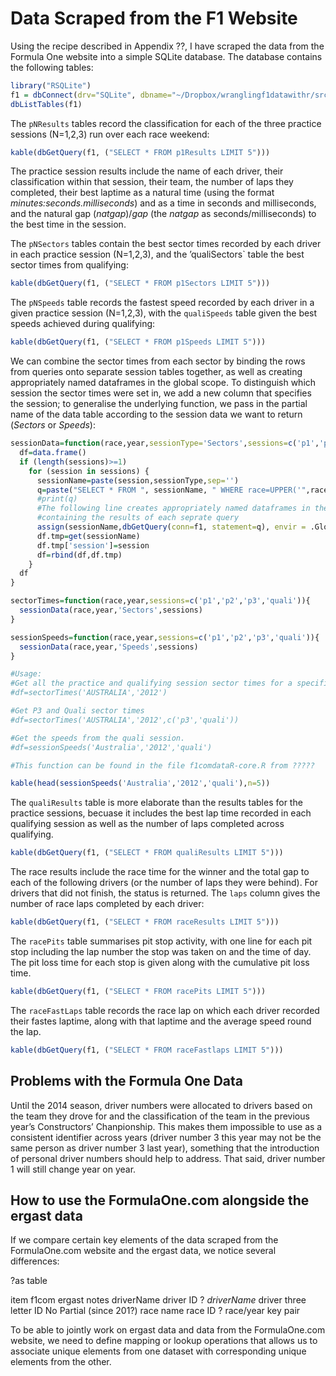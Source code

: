 Data Scraped from the F1 Website
================================
Using the recipe described in Appendix ??, I have scraped the data from the Formula One website into a simple SQLite database. The database contains the following tables:

```r
library("RSQLite")
f1 = dbConnect(drv="SQLite", dbname="~/Dropbox/wranglingf1datawithr/src/scraperwiki.sqlite")
dbListTables(f1)
```

The `pNResults` tables record the classification for each of the three practice sessions (N=1,2,3) run over each race weekend:

```r
kable(dbGetQuery(f1, ("SELECT * FROM p1Results LIMIT 5")))
```

The practice session results include the name of each driver, their classification within that session, their team, the number of laps they completed, their best laptime as a natural time (using the format *minutes:seconds.milliseconds*) and as a time in seconds and milliseconds, and the natural gap (*natgap*)/*gap* (the *natgap* as seconds/milliseconds) to the best time in the session.

The `pNSectors` tables contain the best sector times recorded by each driver in each practice session (N=1,2,3), and the 'qualiSectors` table the best sector times from qualifying:

```r
kable(dbGetQuery(f1, ("SELECT * FROM p1Sectors LIMIT 5")))
```


The `pNSpeeds` table records the fastest speed recorded by each driver in a given practice session (N=1,2,3), with the `qualiSpeeds` table given the best speeds achieved during qualifying:

```r
kable(dbGetQuery(f1, ("SELECT * FROM p1Speeds LIMIT 5")))
```

We can combine the sector times from each sector by binding the rows from queries onto separate session tables together, as well as creating appropriately named dataframes in the global scope. To distinguish which session the sector times were set in, we add a new column that specifies the session; to generalise the underlying function, we pass in the partial name of the data table according to the session data we want to return (*Sectors* or *Speeds*):

```r
sessionData=function(race,year,sessionType='Sectors',sessions=c('p1','p2','p3','quali')){
  df=data.frame()
  if (length(sessions)>=1)
    for (session in sessions) {
      sessionName=paste(session,sessionType,sep='')
      q=paste("SELECT * FROM ", sessionName, " WHERE race=UPPER('",race,"') AND year='",year,"'", sep="")
      #print(q)
      #The following line creates appropriately named dataframes in the global scope
      #containing the results of each seprate query
      assign(sessionName,dbGetQuery(conn=f1, statement=q), envir = .GlobalEnv)
      df.tmp=get(sessionName)
      df.tmp['session']=session
      df=rbind(df,df.tmp)
    }
  df
}

sectorTimes=function(race,year,sessions=c('p1','p2','p3','quali')){
  sessionData(race,year,'Sectors',sessions)
}

sessionSpeeds=function(race,year,sessions=c('p1','p2','p3','quali')){
  sessionData(race,year,'Speeds',sessions)
}

#Usage:
#Get all the practice and qualifying session sector times for a specific race
#df=sectorTimes('AUSTRALIA','2012')

#Get P3 and Quali sector times
#df=sectorTimes('AUSTRALIA','2012',c('p3','quali'))

#Get the speeds from the quali session.
#df=sessionSpeeds('Australia','2012','quali')

#This function can be found in the file f1comdataR-core.R from ?????
```

```r
kable(head(sessionSpeeds('Australia','2012','quali'),n=5))

```

The `qualiResults` table is more elaborate than the results tables for the practice sessions, becuase it includes the best lap time recorded in each qualifying session as well as the number of laps completed across qualifying.


```r
kable(dbGetQuery(f1, ("SELECT * FROM qualiResults LIMIT 5")))
```

The race results include the race time for the winner and the total gap to each of the following drivers (or the number of laps they were behind). For drivers that did not finish, the status is returned. The `laps` column gives the number of race laps completed by each driver:

```r
kable(dbGetQuery(f1, ("SELECT * FROM raceResults LIMIT 5")))
```

The `racePits` table summarises pit stop activity, with one line for each pit stop including the lap number the stop was taken on and the time of day. The pit loss time for each stop is given along with the cumulative pit loss time.

```r
kable(dbGetQuery(f1, ("SELECT * FROM racePits LIMIT 5")))
```

The `raceFastLaps` table records the race lap on which each driver recorded their fastes laptime, along with that laptime and the average speed round the lap.

```r
kable(dbGetQuery(f1, ("SELECT * FROM raceFastlaps LIMIT 5")))
```


## Problems with the Formula One Data
Until the 2014 season, driver numbers were allocated to drivers based on the team they drove for and the classification of the team in the previous year's Constructors' Chanpionship. This makes them impossible to use as a consistent identifier across years (driver number 3 this year may not be the same person as driver number 3 last year), something that the introduction of personal driver numbers should help to address. That said, driver number 1 will still change year on year.

## How to use the FormulaOne.com alongside the ergast data

If we compare certain key elements of the data scraped from the FormulaOne.com website and the ergast data, we notice several differences:

?as table

item f1com  ergast notes
driverName
driver ID ? *driverName*
driver three letter ID No Partial (since 201?)
race name
race ID  ? race/year key pair

To be able to jointly work on ergast data and data from the FormulaOne.com website, we need to define mapping or lookup operations that allows us to associate unique elements from one dataset with corresponding unique elements from the other.